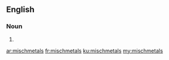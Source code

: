 ==English==

===Noun===
{{head|en|noun plural form}}

# {{plural of|mischmetal|lang=en}}

[[ar:mischmetals]]
[[fr:mischmetals]]
[[ku:mischmetals]]
[[my:mischmetals]]